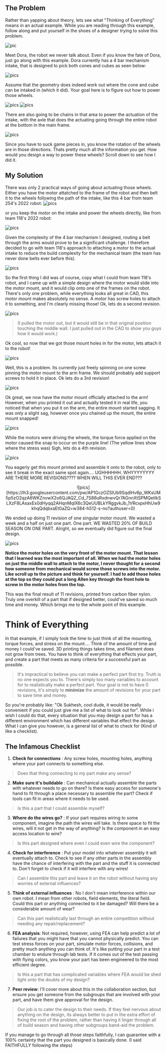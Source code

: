 ## The Problem

Rather than yapping about theory, lets see what "Thinking of Everything" means in an actual example. While you are reading through this example, follow along and put yourself in the shoes of a designer trying to solve this problem.

![pic](https://lh3.googleusercontent.com/pw/AP1GczM0yTHOf_OnZ0GTvhFaIeMsARG4X9QOTz7KA0Hqfyr5tEv5VyiDrprqHWVz5ubRY-GMW5B2MqjZPrZ2YWq8B75c0avNrTBldyvFzL3OG0rp0YIMvtwCvj0TDWIw7mdBpSA2uXoeWHNcu9ACOftDoOjZrg=w2571-h1510-s-no?authuser=0)

Meet Dora, the robot we never talk about. Even if you know the fate of Dora, just go along with this example. Dora currently has a 4 bar mechanism intake, that is designed to pick both cones and cubes as seen below:

![pics](https://lh3.googleusercontent.com/pw/AP1GczOsuoDclkKayUrsWyUYl3kLwv6zCkVFlcEw018ooJRKsyJ1iGNQ-5oGUQKvk_4nQJOIlaWlp_HgjzYLyNnyDqygjoC0CLD3_fnXtSlR_9ZSie6_Rok3ZJkdf_yPSG1ij2GLgVkcrWCC6am1BLc27dHLug=w2500-h1402-s-no?authuser=0)

Assume that the geometry does indeed work out where the cone and cube can be intaked in (which it did). Your goal here is to figure out how to power those wheels.

![pics](https://lh3.googleusercontent.com/pw/AP1GczORMBSqEeDpd-2xomAPT6XRzViANoPYvpi9laJ4upPCxasNjZ9r9Fb2YdsLnnM-nJRMS32dpvfM13qzwAK2YLnIr8YVngfbzdoXH7gQgc3ZPxdRp9UBPc4M0vjJ0pVTt8-tkCTPNV56Fejf6mlBJW2D2A=w2749-h1591-s-no?authuser=0)
![pics](https://lh3.googleusercontent.com/pw/AP1GczNtVnk83fn45VFmKB44fm9ij_3YMykKsA6RIvzLEZmI4B74GPXjVhnETceEyqI9y75uIX4KrA8LovGjnYKN1GjWVQy6c3ub5HfGvbx4IdInTHaqJAIRCTYR_DdDYGUXr2bXL3Kd4ivAEJpszeUXSyEw1g=w1206-h1729-s-no?authuser=0)

There are also going to be chains in that area to power the actuation of the intake, with the axle that does the actuating going through the entire robot at the bottom in the main frame.

![pics](https://lh3.googleusercontent.com/pw/AP1GczM_wYChEZdiCn0dGMFZz-KZSnAmpl5W4rKzHPQi5erexDzj4WGDtDNrE1QlDBwwGAjj2AkzzunALU1WjtzsEqMxNGR9ZzNllHjsxqmXhvMxtM19wJMAUjUW_J_a1zRuUaRbkvD1ynfeH1UHtA1WiB4Fgw=w1298-h742-s-no?authuser=0)

Since you have to suck game pieces in, you know the rotation of the wheels are in those directions. Thats pretty much all the information you get. How would you design a way to power these wheels? Scroll down to see how I did it.

## My Solution

There was only 2 practical ways of going about actuating those wheels. Either you have the motor attatched to the frame of the robot and then belt it to the wheels following the path of the intake, like this 4 bar from team 254's 2022 robot:
![pics](https://lh3.googleusercontent.com/pw/AP1GczNI56JeN2urq5pp2DbtZ7mlGuQOE_kELfl1xaydblcNkH7ZHi9yCRJ2T8esjS3hjQvNVpODtAs_sIBp-1Rt8TUMupiPgcph8eaTj_yo_sw1Ssqbnr0rSnFoy3vWl9bT1TIq3cYhpkkFx3s3ukdyWqCDGg=w1162-h764-s-no?authuser=0)

or you keep the motor on the intake and power the wheels directly, like from team 118's 2022 robot:

![pics](https://lh3.googleusercontent.com/pw/AP1GczMgQXo0QtjsMr_JW5EBoOiAk8m8ps-gCdzIS2BJ28TEAQyk62h7n-rfzCOUNJbaa2wP0OPrCwh9LaNndadL7m8LuKxZkwfjPAT-J5C5x4-sXGKyizQRWWT2aw0itg6VJycnohL_uwps_VYhEEVraFNEUg=w1073-h781-s-no?authuser=0)

Given the complexity of the 4 bar mechanism I designed, routing a belt through the arms would prove to be a significant challenge. I therefore decided to go with team 118's approach to attaching a motor to the actual intake to reduce the build complexity for the mechanical team (the team has never done belts ever before this).

![pics](https://lh3.googleusercontent.com/pw/AP1GczMQ2RCwVXNLTo9jAYfbN1mj3dAbnKTTDW-LnSktfunJILHxEHUM_1VlitG9VeIxqrSpYaaNpiOW1gn-yIMbOJ9W9rqN1x5yG-YLDkHH8Tg7w39xiBu7RJXWJSaLXLimW6z7BchYt-1OyOJsgngFG5wBDA=w1299-h960-s-no?authuser=0)

So the first thing I did was of course, copy what I could from team 118's robot, and I came up with a simple design where the motor would slide into the motor mount, and it would clip onto one of the frames on the robot. There's only one problem, while everything looks all great in CAD, this motor mount makes absolutely no sense. A motor has screw holes to attach it to something, and I'm clearly missing those! Ok, lets do a second revision.


![pics](https://lh3.googleusercontent.com/pw/AP1GczN4FO-Yd4OKYVBKwDGrCHxRk6KjzCofPliNHeBTn5dTkQJtJyMelZUlY7mFaMST3lTNPL6Jfquuv5zQ37ey5kWW6vSD4nDEHXdNPXNTd1vSOYRJyyyQOfYECIZ3Yd7YkKU6_pLf2wcQH2i5PkEQ3DJTfA=w2421-h1360-s-no?authuser=0)

>(I pulled the motor out, but it would still be in that original position touching the middle wall. I just pulled out in the CAD to show you guys how it would work.)

Ok cool, so now that we got those mount holes in for the motor, lets attach it to the robot!

![pics](https://lh3.googleusercontent.com/pw/AP1GczM-Lc3s72wkzLHiWWsdg9pfloop9YyMm88qm4Vrkp25xvPjTL0eNlsbmcXwpb0TKREpnZucQ4RWxcM-e9R0iV5JiofMp638_fpt5m0xsnDExSe8xFzE_bKwvLTYQt7Ktdu1YTJvxRmV_HoqUbC2g7M4iQ=w1365-h997-s-no?authuser=0)

Well, this is a problem. Its currently just freely spinning on one screw pinning the motor mount to the arm frame. We should probably add support screws to hold it in place. Ok lets do a 3rd revision!

![pics](https://lh3.googleusercontent.com/pw/AP1GczMvykv5SRb8uol6wkViWiGEUpmSs41VSm0LzmfLUS0i5A9zWf0LrcFGX72lYugQgHHqFV8SJjox0hLbYrurySAhF5v_qu4ySFLaUDZ9gcYxQ2wR2jtLywHwBnCRSxdiZrGcQq3Prr9qzJjtRTUX4Dx4Lw=w2335-h1414-s-no?authuser=0)

Ok great, we now have the motor mount officially attached to the arm! However, when you printed it out and actually tested it in real life, you noticed that when you put it on the arm, the entire mount started sagging. It was only a slight sag, however once you chained up the mount, the entire mount snapped!

![pics](https://lh3.googleusercontent.com/pw/AP1GczMa01zRmSWDOjoE2D-ORs5ZZQ_QBjc10VYqFTfV305ngX79QOD-dopLMGfL1e3MwklzeiJSPG2sKeGAbS0ZRbX6ez8Ml5RJ-sUQXe5-v1YnMcivgI4yMzFUO196ynY1GRjdmFCMOj-cH45sznnlKeUOlw=w1568-h1131-s-no?authuser=0)

While the motors were driving the wheels, the torque force applied on the motor caused the snap to occur on the purple line! (The yellow lines show where the stress was) Sigh, lets do a 4th revision.

![pics](https://lh3.googleusercontent.com/pw/AP1GczPRHItyNpuaxTktv0udDbmkms6xZAzdagL4sx7LfMJP1zaKofwVPyOshrVXDPX2M--ScWTQs8VvQq5TxdNRkbuIsLTnLKa7EBcTPyNPPXD_1yRzmbq9SQXKRR5kGpl-5JaI_Ds-Ud7lOtDzjZIR4V03_A=w1634-h930-s-no?authuser=0)

You eagerly get this mount printed and assemble it onto to the robot, only to see it break in the exact same spot again.... UGHHHHHH. WHYYYYYYYY ARE THERE MORE REVISIONS???? WHEN WILL THIS EVER END???

<div align="center">![pics](https://lh3.googleusercontent.com/pw/AP1GczOZSIUb9SqdlHv6p_WKsUM5p5zO2qzA6WKZnvwX2o6QJAQZ_Cd_7S86uRxdnwvQr7AGnnXtSPMQetlkSLXzF8LAsaxEx0dHyqq2AHqnMqlX6c3QeUUBLkYRggvkJb_1VRcxpxHhUw9khqQdqbxaEt0aZQ=w384-h512-s-no?authuser=0)</div>

We ended up doing 11 revision of one singular motor mount. We wasted a week and a half on just one part. One part. WE WASTED 20% OF BUILD SEASON ON ONE PART. Alright, so we eventually did figure out the final design.


![pics](https://lh3.googleusercontent.com/pw/AP1GczOvj_t_L9F4lzV3J2gkjz0h92zJQFK_rbo8ClTzkzE8XNK7WhN3lmqMf_nxVwRQ-uosVDdP3uAeh972WGJ_R9dxnl6UJGMI9TdwU9SVQDJ93cq1jc3GN5HLPNOi6F4FEI2FoePG0gkMN7UZ8_729lfUJA=w1675-h1278-s-no?authuser=0)

**Notice the motor holes on the very front of the motor mount. That lesson that I learned was the most important of all. When we had the motor holes on just the middle wall to attach to the motor, I never thought for a second how someone from mechanical would screw those screws into the motor. Like scroll up to the picture and think for yourself. I had to add those holes at the top so they could put a long Allen key through the front hole to screw in the motor holes from the top.**


This was the final result of 11 revisions, printed from carbon fiber nylon. Truly one overkill of a part that if designed better, could've saved so much time and money. Which brings me to the whole point of this example.

# Think of Everything

In that example, if I simply took the time to just think of all the mounting, torque forces, and stress on the mount.... Think of the amount of time and money I could've saved. 3D printing things takes time, and filament does not grow from trees. You have to think of everything that effects your part, and create a part that meets as many criteria for a successful part as possible.

> It's impractical to believe you can make a perfect part first try. Truth is no one expects you to. There's simply too many variables to account for to realistically make a perfect part. Your goal is not to have 0 revisions, it's simply to **minimize** the amount of revisions for your part to save time and money.

So you're probably like: "Ok Sukhesh, cool dude, it would be really convenient if you could just give me a list of what to look out for". While i wish I could do that, every situation that you may design a part for has a different environment which has different variables that effect the design. What I can give you however, is a general list of what to check for (Kind of like a checklist).

## The Infamous Checklist

1. **Check for connections** : Any screw holes, mounting holes, anything where your part connects to something else.

> Does that thing connecting to my part make any sense?

2. **Make sure it's buildable** : Can mechanical actually assemble the parts with whatever needs to go on there? Is there easy access for someone's hand to fit through a place necessary to assemble the part? Check if tools can fit in areas where it needs to be used.

> Is this a part that I could assemble myself?

3. **Where do the wires go?** : If your part requires wiring to some component, imagine the path the wires will take. Is there space to fit the wires, will it not get in the way of anything? Is the component in an easy access location to wire?

> Is this part designed where even I could even wire the component?

4. **Check for interference** : Put your model into whatever assembly it will eventually attach to. Check to see if any other parts in the assembly have the chance of interfering with the part and the stuff it is connected to. Don't forget to check if it will interfere with any wires!

> Can I assemble this part and leave it on the robot without having any worries of external influences?

5. **Think of external influences** : No I don't mean interference within our own robot. I mean from other robots, field elements, the literal field. Could this part or anything connected to it be damaged? Will there be a considerable amount of wear?

> Can this part realistically last through an entire competition without needing any repair/replacement?

6. **FEA analysis**: Not required, however, using FEA can help predict a lot of failures that you might have that you cannot physically predict. You can test stress forces on your part, simulate motor forces, collisions, and pretty much anything you can think of. It's like putting your part in a test chamber to endure through lab tests. If it comes out of the test passing with flying colors, you know your part has been engineered to the most efficient degree.

> Is this a part that has complicated variables where FEA would be shed light onto the doubts of my design?

7. **Peer review**: I'll cover more about this in the collaboration section, but ensure you get someone from the subgroups that are involved with your part, and have them give approval for the design.

> Our job is to cater the design to their needs. If they feel nervous about anything on the design, its always better to put in the extra effort of fixing the root of the problem, rather than having it linger through all of build season and having other subgroups band-aid the problem.

If you manage to go through all those steps faithfully, I can guarantee with a 100% certainty that the part you designed is basically done. (I said FAITHFULLY following the steps)